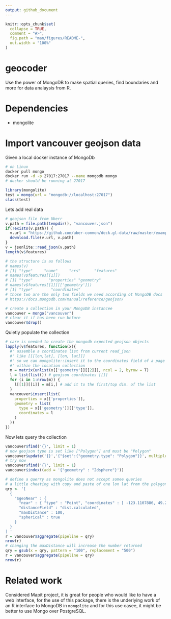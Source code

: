 ```yaml
---
output: github_document
---
```


<!-- [![Travis build status](https://travis-ci.org/layik/geocoder.svg?branch=master)](https://travis-ci.org/layik/geocoder) -->
<!-- [![codecov](https://codecov.io/gh/layik/geocoder/branch/master/graph/badge.svg)](https://codecov.io/gh/layik/geocoder) -->

<!-- README.md is generated from README.Rmd. Please edit that file -->

```r
knitr::opts_chunk$set(
  collapse = TRUE,
  comment = "#>",
  fig.path = "man/figures/README-",
  out.width = "100%"
)
```

# geocoder
Use the power of MongoDB to make spatial queries, find boundaries and more for data analaysis from R.

# Dependencies
* mongolite

# Import vancouver geojson data
Given a local docker instance of MongoDb

```bash
# on Linux
docker pull mongo
docker run -d -p 27017:27017 --name mongodb mongo
# docker should be running at 27017
```

```r
library(mongolite)
test = mongo(url = "mongodb://localhost:27017")
class(test)
```

Lets add real data
```r
# geojson file from Uberr
v.path = file.path(tempdir(), "vancouver.json")
if(!exists(v.path)) {
  v.url = "https://github.com/uber-common/deck.gl-data/raw/master/examples/geojson/vancouver-blocks.json"
  download.file(v.url, v.path)
}
v = jsonlite::read_json(v.path)
length(v$features)

# the structure is as follows
# names(v)
# [1] "type"     "name"     "crs"      "features"
# names(v$features[[1]])
# [1] "type"       "properties" "geometry"
# names(v$features[[1]][['geometry']])
# [1] "type"        "coordinates"
# those two are the only two fields we need according ot MongoDB docs
# https://docs.mongodb.com/manual/reference/geojson/

# create a collection in your MongoDB instancee
vancouver = mongo("vancouver")
# clear it if has been run before
vancouver$drop()
```

Quietly populate the collection

```r

# care is needed to create the mongodb expected geojson objects
lapply(v$features, function(x){
  #' assemble a coordinates list from current read_json
  #' like [[[lon,lat], [lon, lat]]]
  #' so we can mongolite::insert it to the coordinates field of a page
  #' within the location collection
  m = matrix(unlist(x[['geometry']][[2]]), ncol = 2, byrow = T)
  l = list(list()) # geojson coordinates [[]]
  for (i in 1:nrow(m)) {
    l[[1]][[i]] = m[i,] # add it to the first/top dim. of the list
  }
  vancouver$insert(list(
    properties = x[['properties']],
    geometry = list(
      type = x[['geometry']][['type']],
      coordinates = l
    )
  ))
})
```

Now lets query the collection
```r
vancouver$find('{}', limit = 1)
# now geojson type is set like ["Polygon"] and must be "Polygon"
vancouver$update('{}','{"$set":{"geometry.type": "Polygon"}}', multiple = TRUE)
# try now
vancouver$find('{}', limit = 1)
vancouver$index((add = '{"geometry" : "2dsphere"}'))

# define a querry as mongolite does not accept somee queries
# a little cheating with copy and paste of one lon lat from the polygons in the data
qry <- '[
  {
    "$geoNear" : { 
      "near" : { "type" : "Point", "coordinates" : [ -123.1107886, 49.2718859 ] },
      "distanceField" : "dist.calculated",
      "maxDistance" : 100,
      "spherical" : true
    }
  }
] '
r = vancouver$aggregate(pipeline = qry)
nrow(r)
# changing the maxDistance will increase the number returned
qry = gsub(x = qry, pattern = "100", replacement = "500")
r = vancouver$aggregate(pipeline = qry)
nrow(r)
```


# Related work
Considered Mapit project, it is great for people who would like to have a web interface, for the use of this package, there is the underlying work of an R interface to MongoDB in `mongolite` and for this use casee, it might be better to use Mongo over PostgreSQL. 

